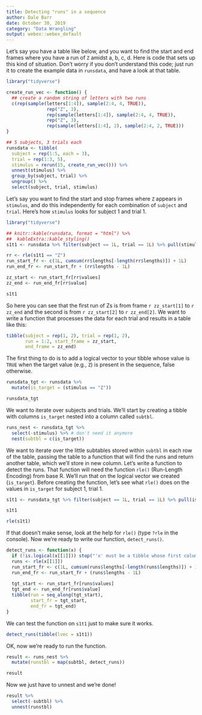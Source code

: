 ```yaml
---
title: Detecting "runs" in a sequence
author: Dale Barr
date: October 30, 2019
category: "Data Wrangling"
output: webex::webex_default
---
```


Let's say you have a table like below, and you want to find the start and end frames where you have a run of `Z` amidst a, b, c, d.  Here is code that sets up this kind of situation. Don't worry if you don't understand this code; just run it to create the example data in `runsdata`, and have a look at that table.

```r
library("tidyverse")

create_run_vec <- function() {
  ## create a random string of letters with two runs
  c(rep(sample(letters[1:4]), sample(2:4, 4, TRUE)),
               rep("Z", 3),
               rep(sample(letters[1:4]), sample(2:4, 4, TRUE)),
               rep("Z", 3),
               rep(sample(letters[1:4], 2), sample(2:4, 2, TRUE)))
}

## 5 subjects, 3 trials each
runsdata <- tibble(
  subject = rep(1:5, each = 3),
  trial = rep(1:3, 5),
  stimulus = rerun(15, create_run_vec())) %>%
  unnest(stimulus) %>%
  group_by(subject, trial) %>%
  ungroup() %>%
  select(subject, trial, stimulus)

```

Let's say you want to find the start and stop frames where `Z` appears in `stimulus`, and do this independently for each combination of `subject` and `trial`.  Here's how `stimulus` looks for subject 1 and trial 1.

```r
library("tidyverse")

## knitr::kable(runsdata, format = "html") %>%
##  kableExtra::kable_styling()
s1t1 <- runsdata %>% filter(subject == 1L, trial == 1L) %>% pull(stimulus)

rr <- rle(s1t1 == "Z")
run_start_fr <- c(1L, cumsum(rr$lengths[-length(rr$lengths)]) + 1L)
run_end_fr <- run_start_fr + (rr$lengths - 1L)

zz_start <- run_start_fr[rr$values]
zz_end <- run_end_fr[rr$value]

s1t1
```

So here you can see that the first run of Zs is from frame `r zz_start[1]` to `r zz_end` and the second is from `r zz_start[2]` to `r zz_end[2]`. We want to write a function that processes the data for each trial and results in a table like this:

```r
tibble(subject = rep(1, 2), trial = rep(1, 2),
       run = 1:2, start_frame = zz_start,
       end_frame = zz_end)
```

The first thing to do is to add a logical vector to your tibble whose value is `TRUE` when the target value (e.g., `Z`) is present in the sequence, false otherwise.

```r
runsdata_tgt <- runsdata %>%
  mutate(is_target = (stimulus == "Z"))

runsdata_tgt
```

We want to iterate over subjects and trials. We'll start by creating a tibble with columns `is_target` nested into a column called `subtbl`.

```r
runs_nest <- runsdata_tgt %>%
  select(-stimulus) %>% # don't need it anymore
  nest(subtbl = c(is_target))
```

We want to iterate over the little subtables stored within `subtbl` in each row of the table, passing the table to a function that will find the runs and return another table, which we'll store in new column. Let's write a function to detect the runs. That function will need the function `rle()` (Run-Length Encoding) from base R. We'll run that on the logical vector we created (`is_target`). Before creating the function, let's see what `rle()` does on the values in `is_target` for subject 1, trial 1.

```r
s1t1 <- runsdata_tgt %>% filter(subject == 1L, trial == 1L) %>% pull(is_target)

s1t1

rle(s1t1)
```

If that doesn't make sense, look at the help for `rle()` (type `?rle` in the console). Now we're ready to write our function, `detect_runs()`.

```r
detect_runs <- function(x) {  
  if (!is.logical(x[[1]])) stop("'x' must be a tibble whose first column is of type 'logical'")
  runs <- rle(x[[1]])
  run_start_fr <- c(1L, cumsum(runs$lengths[-length(runs$lengths)]) + 1L)
  run_end_fr <- run_start_fr + (runs$lengths - 1L)
  
  tgt_start <- run_start_fr[runs$values]
  tgt_end <- run_end_fr[runs$value]
  tibble(run = seq_along(tgt_start),
         start_fr = tgt_start,
         end_fr = tgt_end)
}
```

We can test the function on `s1t1` just to make sure it works.

```r
detect_runs(tibble(lvec = s1t1))
```

OK, now we're ready to run the function.

```r
result <- runs_nest %>%
  mutate(runstbl = map(subtbl, detect_runs))

result
```

Now we just have to unnest and we're done!

```r
result %>%
  select(-subtbl) %>%
  unnest(runstbl)

```


